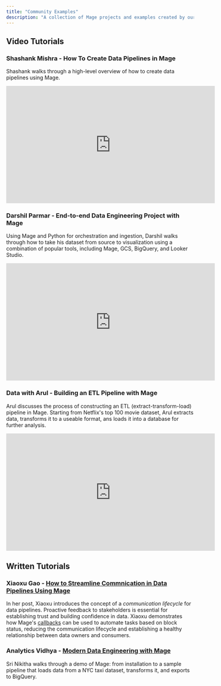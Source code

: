 ```yaml
---
title: "Community Examples"
description: "A collection of Mage projects and examples created by our community."
---
```


## Video Tutorials

### Shashank Mishra - How To Create Data Pipelines in Mage

Shashank walks through a high-level overview of how to create data pipelines using Mage. 

<iframe
  width="560"
  height="315"
  src="https://www.youtube.com/embed/wk9PLudonbg"
  title="YouTube video player"
  frameborder="0"
  allow="accelerometer; autoplay; clipboard-write; encrypted-media; gyroscope; picture-in-picture"
  allowfullscreen
></iframe>

### Darshil Parmar - End-to-end Data Engineering Project with Mage

Using Mage and Python for orchestration and ingestion, Darshil walks through how to take his dataset from source to visualization using a combination of popular tools, including Mage, GCS, BigQuery, and Looker Studio.

<iframe
  width="560"
  height="315"
  src="https://www.youtube.com/embed/WpQECq5Hx9g"
  title="YouTube video player"
  frameborder="0"
  allow="accelerometer; autoplay; clipboard-write; encrypted-media; gyroscope; picture-in-picture"
  allowfullscreen
></iframe>

### Data with Arul - Building an ETL Pipeline with Mage

Arul discusses the process of constructing an ETL (extract-transform-load) pipeline in Mage. Starting from Netflix's top 100 movie dataset, Arul extracts data, transforms it to a useable format, ans loads it into a database for further analysis.

<iframe
  width="560"
  height="315"
  src="https://www.youtube.com/embed/Jvr4Jm97rxY"
  title="YouTube video player"
  frameborder="0"
  allow="accelerometer; autoplay; clipboard-write; encrypted-media; gyroscope; picture-in-picture"
  allowfullscreen
></iframe>

## Written Tutorials

### Xiaoxu Gao - [How to Streamline Commnication in Data Pipelines Using Mage](https://medium.com/@xiaoxugao/1ab2a885dd73)

In her post, Xiaoxu introduces the concept of a _communication lifecycle_ for data pipelines. Proactive feedback to stakeholders is essential for establishing trust and building confidence in data. Xiaoxu demonstrates how Mage's [callbacks](/development/blocks/callbacks/overview#adding-a-callback-to-your-block) can be used to automate tasks based on block status, reducing the communication lifecycle and establishing a healthy relationship between data owners and consumers.

### Analytics Vidhya - [Modern Data Engineering with Mage](https://www.analyticsvidhya.com/blog/2023/06/modern-data-engineering-with-mage-empowering-efficient-data-processing/)

Sri Nikitha walks through a demo of Mage: from installation to a sample pipeline that loads data from a NYC taxi dataset, transforms it, and exports to BigQuery. 
